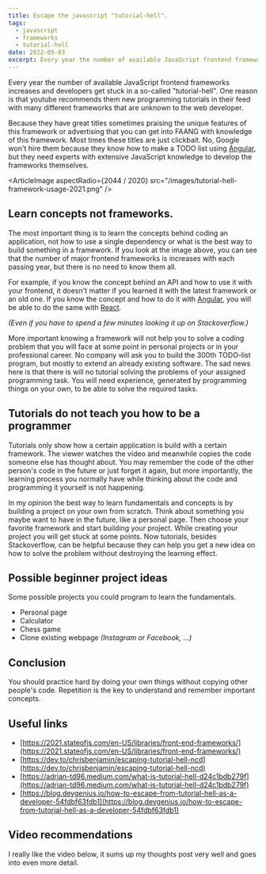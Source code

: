 ```yaml
---
title: Escape the javascript "tutorial-hell".
tags:
  - javascript
  - frameworks
  - tutorial-hell
date: 2022-05-03
excerpt: Every year the number of available JavaScript frontend frameworks increases and developers get stuck in the so-called "tutorial-hell". This article aims to show ways to escape it.
---
```


Every year the number of available JavaScript frontend frameworks increases and developers get stuck in a so-called "tutorial-hell".
One reason is that youtube recommends them new programming tutorials in their feed with many different frameworks that are unknown to the web developer.

Because they have great titles sometimes praising the unique features of this framework or advertising that you can get into FAANG with knowledge of this framework.
Most times these titles are just clickbait. No, Google won't hire them because they know how to make a TODO list using [Angular](https://angular.io/), but they need experts with
extensive JavaScript knowledge to develop the frameworks themselves.

<ArticleImage
  aspectRadio={2044 / 2020}
  src="/images/tutorial-hell-framework-usage-2021.png"
/>

## Learn concepts not frameworks.

The most important thing is to learn the concepts behind coding an application, not how to use a single dependency or what is the best way to build something in a framework.
If you look at the image above, you can see that the number of major frontend frameworks is increases with each passing year, but there is no need to know them all.

For example, if you know the concept behind an API and how to use it with your frontend, it doesn't matter if you learned it with the latest framework or an old one.
If you know the concept and how to do it with [Angular](https://angular.io/), you will be able to do the same with [React](https://reactjs.org/).

_(Even if you have to spend a few minutes looking it up on Stackoverflow.)_

More important knowing a framework will not help you to solve a coding problem that you will face at some point in personal projects or in your professional career.
No company will ask you to build the 300th TODO-list program, but mostly to extend an already existing software. The sad news here is that there is will no tutorial solving the problems of your assigned programming task.
You will need experience, generated by programming things on your own, to be able to solve the required tasks.

## Tutorials do not teach you how to be a programmer

Tutorials only show how a certain application is build with a certain framework. The viewer watches the video and meanwhile copies the code someone else has thought about.
You may remember the code of the other person's code in the future or just forget it again, but more importantly, the learning process you normally have while thinking
about the code and programming it yourself is not happening.

In my opinion the best way to learn fundamentals and concepts is by building a project on your own from scratch.
Think about something you maybe want to have in the future, like a personal page.
Then choose your favorite framework and start building your project.
While creating your project you will get stuck at some points.
Now tutorials, besides Stackoverflow, can be helpful because they can help you get a new idea on how to solve the problem without destroying the learning effect.

## Possible beginner project ideas

Some possible projects you could program to learn the fundamentals.

- Personal page
- Calculator
- Chess game
- Clone existing webpage _(Instagram or Facebook, ...)_

## Conclusion

You should practice hard by doing your own things without copying other people's code. Repetition is the key to understand and remember important concepts.


## Useful links

- [https://2021.stateofjs.com/en-US/libraries/front-end-frameworks/](https://2021.stateofjs.com/en-US/libraries/front-end-frameworks/)
- [https://dev.to/chrisbenjamin/escaping-tutorial-hell-ncd](https://dev.to/chrisbenjamin/escaping-tutorial-hell-ncd)
- [https://adrian-td96.medium.com/what-is-tutorial-hell-d24c1bdb279f](https://adrian-td96.medium.com/what-is-tutorial-hell-d24c1bdb279f)
- [https://blog.devgenius.io/how-to-escape-from-tutorial-hell-as-a-developer-54fdbf63fdb1](https://blog.devgenius.io/how-to-escape-from-tutorial-hell-as-a-developer-54fdbf63fdb1)

## Video recommendations

I really like the video below, it sums up my thoughts post very well and goes into even more detail.

<YouTube id="kedlCFBoKM8" />
